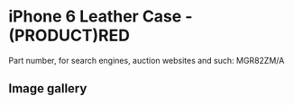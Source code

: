 
# iPhone 6 Leather Case - (PRODUCT)RED

Part number, for search engines, auction websites and such: MGR82ZM/A

## Image gallery

<div style={{ width: "768px" }}>
  <GalleryComponent
    images={[
      {
        original: "/everysource/MGR82.png",
        thumbnail: "/everypreview/MGR82.png",
      },
      {
        original: "/everysource/MGR82_AV1_GOLD.png",
        thumbnail: "/everypreview/MGR82_AV1_GOLD.png",
      },
      {
        original: "/everysource/MGR82_AV1_SILVER.png",
        thumbnail: "/everypreview/MGR82_AV1_SILVER.png",
      },
      {
        original: "/everysource/MGR82_AV1_SPACE_GRAY.png",
        thumbnail: "/everypreview/MGR82_AV1_SPACE_GRAY.png",
      },
      {
        original: "/everysource/MGR82_AV2.png",
        thumbnail: "/everypreview/MGR82_AV2.png",
      },
      {
        original: "/everysource/MGR82_AV3.png",
        thumbnail: "/everypreview/MGR82_AV3.png",
      },
      {
        original: "/everysource/MGR82_AV4.png",
        thumbnail: "/everypreview/MGR82_AV4.png",
      },
      {
        original: "/everysource/MGR82_AV5.png",
        thumbnail: "/everypreview/MGR82_AV5.png",
      }
    ]}
  />
</div>